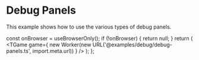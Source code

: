 # Debug Panels

This example shows how to use the various types of debug panels.


  const onBrowser = useBrowserOnly();
  if (!onBrowser) {
    return null;
  }
  return (
    <TGame
      game={
        new Worker(new URL('@examples/debug/debug-panels.ts', import.meta.url))
      }
    />
  );
};

<Game />
